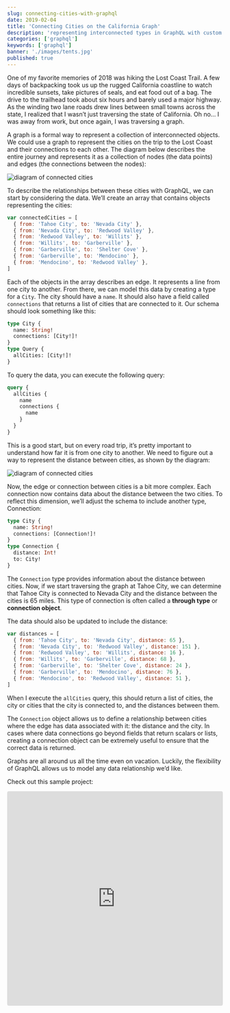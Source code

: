 ```yaml
---
slug: connecting-cities-with-graphql
date: 2019-02-04
title: 'Connecting Cities on the California Graph'
description: 'representing interconnected types in GraphQL with custom objects'
categories: ['graphql']
keywords: ['graphql']
banner: './images/tents.jpg'
published: true
---
```


One of my favorite memories of 2018 was hiking the Lost Coast Trail. A few days of backpacking took us up the rugged California coastline to watch incredible sunsets, take pictures of seals, and eat food out of a bag. The drive to the trailhead took about six hours and barely used a major highway. As the winding two lane roads drew lines between small towns across the state, I realized that I wasn’t just traversing the state of California. Oh no… I was away from work, but once again, I was traversing a graph.

A graph is a formal way to represent a collection of interconnected objects. We could use a graph to represent the cities on the trip to the Lost Coast and their connections to each other. The diagram below describes the entire journey and represents it as a collection of nodes (the data points) and edges (the connections between the nodes):

![diagram of connected cities](/images/city-to-city-diagram.png)

To describe the relationships between these cities with GraphQL, we can start by considering the data. We’ll create an array that contains objects representing the cities:

```javascript
var connectedCities = [
  { from: 'Tahoe City', to: 'Nevada City' },
  { from: 'Nevada City', to: 'Redwood Valley' },
  { from: 'Redwood Valley', to: 'Willits' },
  { from: 'Willits', to: 'Garberville' },
  { from: 'Garberville', to: 'Shelter Cove' },
  { from: 'Garberville', to: 'Mendocino' },
  { from: 'Mendocino', to: 'Redwood Valley' },
]
```

Each of the objects in the array describes an edge. It represents a line from one city to another. From there, we can model this data by creating a type for a `City`. The city should have a `name`. It should also have a field called `connections` that returns a list of cities that are connected to it. Our schema should look something like this:

```graphql
type City {
  name: String!
  connections: [City!]!
}
type Query {
  allCities: [City!]!
}
```

To query the data, you can execute the following query:

```graphql
query {
  allCities {
    name
    connections {
      name
    }
  }
}
```

This is a good start, but on every road trip, it’s pretty important to understand how far it is from one city to another. We need to figure out a way to represent the distance between cities, as shown by the diagram:

![diagram of connected cities](/images/city-to-city-connection-distances.png)

Now, the edge or connection between cities is a bit more complex. Each connection now contains data about the distance between the two cities. To reflect this dimension, we’ll adjust the schema to include another type, Connection:

```graphql
type City {
  name: String!
  connections: [Connection!]!
}
type Connection {
  distance: Int!
  to: City!
}
```

The `Connection` type provides information about the distance between cities. Now, if we start traversing the graph at Tahoe City, we can determine that Tahoe City is connected to Nevada City and the distance between the cities is 65 miles. This type of connection is often called a **through type** or **connection object**.

The data should also be updated to include the distance:

```javascript
var distances = [
  { from: 'Tahoe City', to: 'Nevada City', distance: 65 },
  { from: 'Nevada City', to: 'Redwood Valley', distance: 151 },
  { from: 'Redwood Valley', to: 'Willits', distance: 16 },
  { from: 'Willits', to: 'Garberville', distance: 68 },
  { from: 'Garberville', to: 'Shelter Cove', distance: 24 },
  { from: 'Garberville', to: 'Mendocino', distance: 76 },
  { from: 'Mendocino', to: 'Redwood Valley', distance: 51 },
]
```

When I execute the `allCities` query, this should return a list of cities, the city or cities that the city is connected to, and the distances between them.

The `Connection` object allows us to define a relationship between cities where the edge has data associated with it: the distance and the city. In cases where data connections go beyond fields that return scalars or lists, creating a connection object can be extremely useful to ensure that the correct data is returned.

Graphs are all around us all the time even on vacation. Luckily, the flexibility of GraphQL allows us to model any data relationship we’d like.

Check out this sample project:

<iframe
  src="https://codesandbox.io/embed/1wqpz240wl?module=index.js&runonclick=1&view=editor&hidenavigation=1"
  style="width:100%; height:500px; border:0; border-radius: 4px; overflow:hidden;"
  sandbox="allow-modals allow-forms allow-popups allow-scripts allow-same-origin"
/>

<i>Header photo by <a target="_blank" href="https://www.wadesnider.com/">Wade Snider Photography</a></i>
